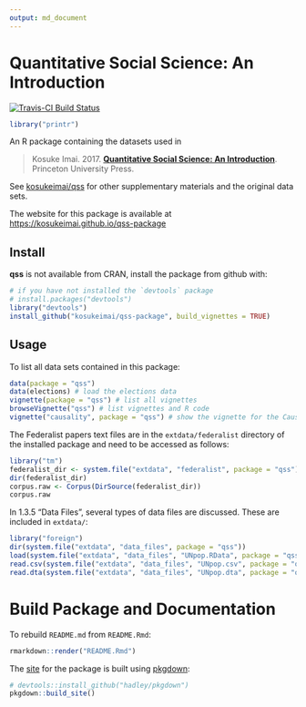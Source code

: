 ```yaml
---
output: md_document
---
```

<!-- DO NOT EDIT README.md directly. Edit README.Rmd -->

# Quantitative Social Science: An Introduction

[![Travis-CI Build Status](https://travis-ci.org/kosukeimai/qss-package.svg?branch=master)](https://travis-ci.org/kosukeimai/qss-package)


```r
library("printr")
```

An R package containing the datasets used in

> Kosuke Imai. 2017. **[Quantitative Social Science: An Introduction](http://press.princeton.edu/titles/11025.html)**. Princeton University Press.

See [kosukeimai/qss](https://github.com/kosukeimai/qss) for other supplementary materials
and the original data sets.

The website for this package is available at [https://kosukeimai.github.io/qss-package](https://kosukeimai.github.io/qss-package)

## Install

**qss** is not available from CRAN, install the package from github with:
```r
# if you have not installed the `devtools` package
# install.packages("devtools") 
library("devtools")
install_github("kosukeimai/qss-package", build_vignettes = TRUE)
```

## Usage

To list all data sets contained in this package:
```r
data(package = "qss")
data(elections) # load the elections data
vignette(package = "qss") # list all vignettes
browseVignette("qss") # list vignettes and R code
vignette("causality", package = "qss") # show the vignette for the Causality chapter
```

The Federalist papers text files are in the `extdata/federalist` directory of the installed package and need to be accessed as follows:
```r
library("tm")
federalist_dir <- system.file("extdata", "federalist", package = "qss")
dir(federalist_dir)
corpus.raw <- Corpus(DirSource(federalist_dir))
corpus.raw
```

In 1.3.5 "Data Files", several types of data files are discussed.
These are included in `extdata/`:
```r
library("foreign")
dir(system.file("extdata", "data_files", package = "qss"))
load(system.file("extdata", "data_files", "UNpop.RData", package = "qss"))
read.csv(system.file("extdata", "data_files", "UNpop.csv", package = "qss"))
read.dta(system.file("extdata", "data_files", "UNpop.dta", package = "qss"))
```

# Build Package and Documentation

To rebuild `README.md` from `README.Rmd`:
```r
rmarkdown::render("README.Rmd")
```

The [site](https://kosukeimai.github.io/qss-package) for the package is built using [pkgdown](https://github.com/hadley/pkgdown):
```r
# devtools::install_github("hadley/pkgdown")
pkgdown::build_site()
```
